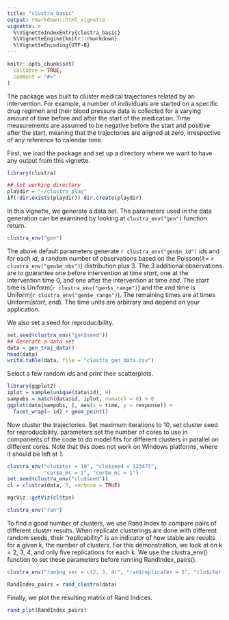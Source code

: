 ```yaml
---
title: "clustra_basic"
output: rmarkdown::html_vignette
vignette: >
  %\VignetteIndexEntry{clustra_basic}
  %\VignetteEngine{knitr::rmarkdown}
  %\VignetteEncoding{UTF-8}
---
```


```r
knitr::opts_chunk$set(
  collapse = TRUE,
  comment = "#>"
)
```
The \pkg{clustra} package was built to cluster medical trajectories related by an intervention. For example, a number of individuals are started on a specific drug regimen and their blood pressure data is collected for a varying amount of time before and after the start of the medication. Time measurements are assumed to be negative before the start and positive after the start, meaning that the trajectories are aligned at zero, irrespective of any reference to calendar time.

First, we load the package and set up a directory where we want to have any output from this vignette.
```r
library(clustra)

## Set working directory
playdir = "~/clustra_play"
if(!dir.exists(playdir)) dir.create(playdir)
```
In this vignette, we generate a data set. The parameters used in the data generation can be examined by looking at `clustra_env("gen")` function return.
```r
clustra_env("gen")
```
The above default parameters generate `r clustra_env("gen$n_id")` *id*s and for each *id*, a random number of observations based on the Poisson($\lambda =$ `r clustra_env("gen$m_obs")`) distribution plus 3. The 3 additional observations are to guarantee one before intervention at time *start*, one at the intervention time 0, and one after the intervention at time *end*. The *start* time is Uniform(`r clustra_env("gen$s_range")`) and the *end* time is Uniform(`r clustra_env("gen$e_range")`). The remaining times are at times Uniform(*start*, *end*). The time units are arbitrary and depend on your application.

We also set a seed for reproducibility.
```r
set.seed(clustra_env("gen$seed"))
## Generate a data set
data = gen_traj_data()
head(data)
write.table(data, file = "clustra_gen_data.csv")
```
Select a few random *id*s and print their scatterplots.
```r
library(ggplot2)
iplot = sample(unique(data$id), 9)
sampobs = match(data$id, iplot, nomatch = 0) > 0
ggplot(data[sampobs, ], aes(x = time, y = response)) +
  facet_wrap(~ id) + geom_point()
```
Now cluster the trajectories. Set maximum iterations to 10, set cluster seed for reproducibility. \code{cor} parameters set the number of cores to use in \code{mclapply} components of the code to do model fits for different clusters in parallel on different cores. Note that this does not work on Windows platforms, where it should be left at 1.
```r
clustra_env("clu$iter = 10", "clu$seed = 123473",
            "cor$e_mc = 1", "cor$m_mc = 1")
set.seed(clustra_env("clu$seed"))
cl = clustra(data, 3, verbose = TRUE)
```

```r
mgcViz::getViz(cl$tps)
```

```r
clustra_env("ran")
```
To find a good number of clusters, we use Rand Index to compare pairs of different cluster results. When replicate clusterings are done with different random seeds, their "replicability" is an indicator of how stable are results for a given k, the number of clusters. For this demonstration, we look at on k = 2, 3, 4, and only five replications for each k. We use the clustra_env() function to set these parameters before running RandIndex_pairs().
```r
clustra_env("ran$ng_vec = c(2, 3, 4)", "ran$replicates = 5", "clu$iter = 4")
```

```r
RandIndex_pairs = rand_clustra(data)
```
Finally, we plot the resulting matrix of Rand Indices.
```r
rand_plot(RandIndex_pairs)
```